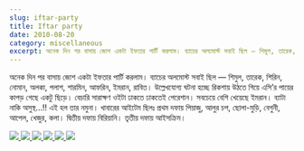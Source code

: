 ```yaml
---
slug: iftar-party
title: Iftar party
date: 2010-08-20
category: miscellaneous
excerpt: অনেক দিন পর বাসায় জোশ একটা ইফতার পার্টি করলাম। ব্যাচের অলমোস্ট সবাই ছিল — শিমুল, তারেক, শিরিন, নোমান, অলকা, পলাশ, শারমিন, আফরিন, ইমরান, রাবিত
---
```


<p>
    অনেক দিন পর বাসায় জোশ একটা ইফতার পার্টি করলাম। ব্যাচের অলমোস্ট সবাই ছিল — শিমুল, তারেক, শিরিন, নোমান, অলকা, পলাশ, শারমিন, আফরিন, ইমরান, রাবিত। উল্লেখযোগ্য ঘটনা হচ্ছে রিকশায় উঠতে গিয়ে এসি’র পায়ের কাপড় গেছে একটু ছিড়ে। বেচারি সারাক্ষণ ওইটা ঢাকতে ঢাকতেই পেরেশান। সবচেয়ে বেশি খেয়েছে ইমরান। ব্যাটা নাকি অসুস্থ…!! এই হল তার নমুনা। খাবারের আইটেম ছিলঃ প্রথম দফায় পিয়াজু, আলুর চপ, ছোলা-মুড়ি, বেগুনী, আপেল, খেজুর, কলা। দ্বিতীয় দফায় বিরিয়ানি। তৃতীয় দফায় আইসক্রিম।
</p>

<div id="lightgallery" class="clearfix">
    <a href="https://res.cloudinary.com/shibbir/image/upload/v1477487711/20082010979_zvnrxw.jpg">
        <img src="https://res.cloudinary.com/shibbir/image/upload/c_fill,w_350,h_250/v1477487711/20082010979_zvnrxw.jpg" />
    </a>
    <a href="https://res.cloudinary.com/shibbir/image/upload/v1477486487/20082010977000_opxw1x.jpg">
        <img src="https://res.cloudinary.com/shibbir/image/upload/c_fill,w_350,h_250/v1477486487/20082010977000_opxw1x.jpg" />
    </a>
    <a href="https://res.cloudinary.com/shibbir/image/upload/v1477487633/20082010965_nusglj.jpg">
        <img src="https://res.cloudinary.com/shibbir/image/upload/c_fill,w_350,h_250/v1477487633/20082010965_nusglj.jpg" />
    </a>
    <a href="https://res.cloudinary.com/shibbir/image/upload/v1477486487/20082010992_jxz3qb.jpg">
        <img src="https://res.cloudinary.com/shibbir/image/upload/c_fill,w_350,h_250/v1477486487/20082010992_jxz3qb.jpg" />
    </a>
    <a href="https://res.cloudinary.com/shibbir/image/upload/v1477486494/20082010997_ivtqhw.jpg">
        <img src="https://res.cloudinary.com/shibbir/image/upload/c_fill,w_350,h_250/v1477486494/20082010997_ivtqhw.jpg" />
    </a>
    <a href="https://res.cloudinary.com/shibbir/image/upload/v1477486480/20082010973_eaqyrb.jpg">
        <img src="https://res.cloudinary.com/shibbir/image/upload/c_fill,w_350,h_250/v1477486480/20082010973_eaqyrb.jpg" />
    </a>
</div>
